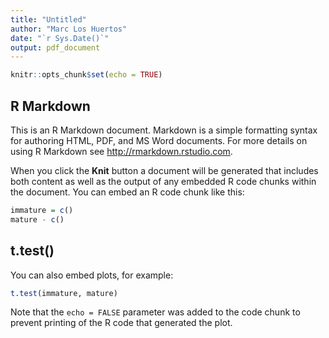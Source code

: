 ```yaml
---
title: "Untitled"
author: "Marc Los Huertos"
date: "`r Sys.Date()`"
output: pdf_document
---
```


```r
knitr::opts_chunk$set(echo = TRUE)
```

## R Markdown

This is an R Markdown document. Markdown is a simple formatting syntax for authoring HTML, PDF, and MS Word documents. For more details on using R Markdown see <http://rmarkdown.rstudio.com>.

When you click the **Knit** button a document will be generated that includes both content as well as the output of any embedded R code chunks within the document. You can embed an R code chunk like this:

```r
immature = c()
mature - c()

```

## t.test()

You can also embed plots, for example:

```r
t.test(immature, mature)
```

Note that the `echo = FALSE` parameter was added to the code chunk to prevent printing of the R code that generated the plot.
